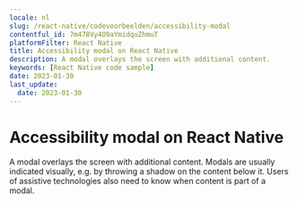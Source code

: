 ```yaml
---
locale: nl
slug: /react-native/codevoorbeelden/accessibility-modal
contentful_id: 7m478Vy4O9aYmidquZhmuT
platformFilter: React Native
title: Accessibility modal on React Native
description: A modal overlays the screen with additional content.
keywords: [React Native code sample]
date: 2023-01-30
last_update:
  date: 2023-01-30
---
```


# Accessibility modal on React Native

A modal overlays the screen with additional content. Modals are usually indicated visually, e.g. by throwing a shadow on the content below it. Users of assistive technologies also need to know when content is part of a modal.

<CodeSample id="accessibility-modal" locale="nl" platform="react native"/>
